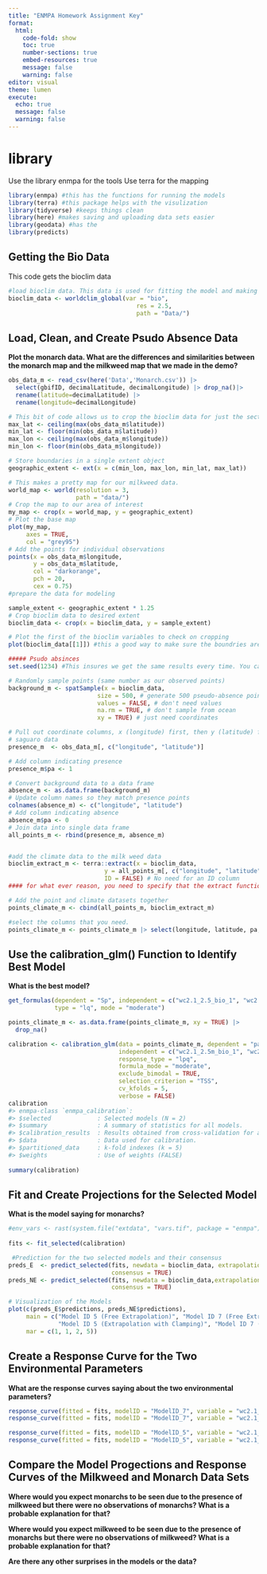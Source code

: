 ```yaml
---
title: "ENMPA Homework Assignment Key"
format: 
  html: 
    code-fold: show
    toc: true
    number-sections: true
    embed-resources: true
    message: false 
    warning: false
editor: visual
theme: lumen
execute:
  echo: true
  message: false
  warning: false
---
```


# library

Use the library enmpa for the tools Use terra for the mapping

```r
library(enmpa) #this has the functions for running the models
library(terra) #this package helps with the visulization
library(tidyverse) #keeps things clean
library(here) #makes saving and uploading data sets easier
library(geodata) #has the 
library(predicts)

```
## Getting the Bio Data

This code gets the bioclim data

```r
#load bioclim data. This data is used for fitting the model and making a pretty graph
bioclim_data <- worldclim_global(var = "bio",
                                    res = 2.5,
                                    path = "Data/") 
```

## Load, Clean, and Create Psudo Absence Data
**Plot the monarch data. What are the differences and similarities between the monarch map and the milkweed map that we made in the demo?**


```r
obs_data_m <- read_csv(here('Data','Monarch.csv')) |>
  select(gbifID, decimalLatitude, decimalLongitude) |> drop_na()|>
  rename(latitude=decimalLatitude) |> 
  rename(longitude=decimalLongitude)

# This bit of code allows us to crop the bioclim data for just the section we have for the milkweed.
max_lat <- ceiling(max(obs_data_m$latitude))
min_lat <- floor(min(obs_data_m$latitude))
max_lon <- ceiling(max(obs_data_m$longitude))
min_lon <- floor(min(obs_data_m$longitude))

# Store boundaries in a single extent object
geographic_extent <- ext(x = c(min_lon, max_lon, min_lat, max_lat))

# This makes a pretty map for our milkweed data.
world_map <- world(resolution = 3,
                   path = "data/")
# Crop the map to our area of interest
my_map <- crop(x = world_map, y = geographic_extent)
# Plot the base map
plot(my_map,
     axes = TRUE,
     col = "grey95")
# Add the points for individual observations
points(x = obs_data_m$longitude,
       y = obs_data_m$latitude,
       col = "darkorange",
       pch = 20,
       cex = 0.75)
#prepare the data for modeling

sample_extent <- geographic_extent * 1.25
# Crop bioclim data to desired extent
bioclim_data <- crop(x = bioclim_data, y = sample_extent)

# Plot the first of the bioclim variables to check on cropping
plot(bioclim_data[[1]]) #this a good way to make sure the boundries are good!

##### Psudo absinces 
set.seed(1234) #This insures we get the same results every time. You can always change it to your favorite number

# Randomly sample points (same number as our observed points)
background_m <- spatSample(x = bioclim_data,
                         size = 500, # generate 500 pseudo-absence points
                         values = FALSE, # don't need values
                         na.rm = TRUE, # don't sample from ocean
                         xy = TRUE) # just need coordinates

# Pull out coordinate columns, x (longitude) first, then y (latitude) from
# saguaro data
presence_m  <- obs_data_m[, c("longitude", "latitude")]

# Add column indicating presence
presence_m$pa <- 1

# Convert background data to a data frame
absence_m <- as.data.frame(background_m)
# Update column names so they match presence points
colnames(absence_m) <- c("longitude", "latitude")
# Add column indicating absence
absence_m$pa <- 0
# Join data into single data frame
all_points_m <- rbind(presence_m, absence_m)


#add the climate data to the milk weed data
bioclim_extract_m <- terra::extract(x = bioclim_data,
                           y = all_points_m[, c("longitude", "latitude")],
                           ID = FALSE) # No need for an ID column 
#### for what ever reason, you need to specify that the extract function is coming from the terra package so the "terra::" portion is absolutely critical

# Add the point and climate datasets together
points_climate_m <- cbind(all_points_m, bioclim_extract_m) 

#select the columns that you need. 
points_climate_m <- points_climate_m |> select(longitude, latitude, pa, wc2.1_2.5m_bio_1, wc2.1_2.5m_bio_12)
```

## Use the calibration_glm() Function to Identify Best Model

**What is the best model?**

```r


get_formulas(dependent = "Sp", independent = c("wc2.1_2.5_bio_1", "wc2.1_2.5_bio_12"),  
             type = "lq", mode = "moderate")

points_climate_m <- as.data.frame(points_climate_m, xy = TRUE) |>
  drop_na()

calibration <- calibration_glm(data = points_climate_m, dependent = "pa",
                               independent = c("wc2.1_2.5m_bio_1", "wc2.1_2.5m_bio_12"),
                               response_type = "lpq",
                               formula_mode = "moderate", 
                               exclude_bimodal = TRUE, 
                               selection_criterion = "TSS",
                               cv_kfolds = 5, 
                               verbose = FALSE)
calibration
#> enmpa-class `enmpa_calibration`:
#> $selected             : Selected models (N = 2)
#> $summary              : A summary of statistics for all models. 
#> $calibration_results  : Results obtained from cross-validation for all models. 
#> $data                 : Data used for calibration. 
#> $partitioned_data     : k-fold indexes (k = 5)
#> $weights              : Use of weights (FALSE)
 
summary(calibration)
```

## Fit and Create Projections for the Selected Model

**What is the model saying for monarchs?**

```r
#env_vars <- rast(system.file("extdata", "vars.tif", package = "enmpa")) 
  
fits <- fit_selected(calibration) 

 #Prediction for the two selected models and their consensus
preds_E  <- predict_selected(fits, newdata = bioclim_data, extrapolation_type = "E",
                             consensus = TRUE)
preds_NE <- predict_selected(fits, newdata = bioclim_data,extrapolation_type = "EC",
                             consensus = TRUE)

# Visualization of the Models
plot(c(preds_E$predictions, preds_NE$predictions),
     main = c("Model ID 5 (Free Extrapolation)", "Model ID 7 (Free Extrapolation)",
              "Model ID 5 (Extrapolation with Clamping)", "Model ID 7 (Extrapolation with Clamping)"),
     mar = c(1, 1, 2, 5))
```

## Create a Response Curve for the Two Environmental Parameters

**What are the response curves saying about the two environmental parameters?**

```r
response_curve(fitted = fits, modelID = "ModelID_7", variable = "wc2.1_2.5m_bio_1")
response_curve(fitted = fits, modelID = "ModelID_7", variable = "wc2.1_2.5m_bio_12")

response_curve(fitted = fits, modelID = "ModelID_5", variable = "wc2.1_2.5m_bio_1")
response_curve(fitted = fits, modelID = "ModelID_5", variable = "wc2.1_2.5m_bio_12")
```

## Compare the Model Progections and Response Curves of the Milkweed and Monarch Data Sets

**Where would you expect monarchs to be seen due to the presence of milkweed but there were no observations of monarchs? What is a probable explanation for that?**

**Where would you expect milkweed to be seen due to the presence of monarchs but there were no observations of milkweed? What is a probable explanation for that?**

**Are there any other surprises in the models or the data?**




